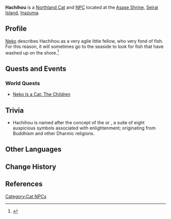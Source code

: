 {{Character Infobox
|type             = NPC
|image            = NPC Hachihou.png
|realname         = 
|region           = Inazuma
|affiliation      = Asase Shrine
}}
'''Hachihou''' {{Lang|ja=八宝}} is a [[Northland Cat]] and [[NPC]] located at the [[Asase Shrine]], [[Seirai Island]], [[Inazuma]].
<!--
==Location==
<gallery hideaddbutton="true" captionalign="center">
NPC Location PAGENAME.png|PAGENAME's location
NPC Location PAGENAME Context.png|Additional context
</gallery>
-->
==Profile==
[[Neko]] describes Hachihou as a very agile little fellow, who very fond of fish. For this reason, it will sometimes go to the seaside to look for fish that have washed up on the shore.<ref>{{Ref/Quest|Neko Is a Cat: The Children}}</ref>

==Quests and Events==
===World Quests===
*[[Neko Is a Cat: The Children]]

==Trivia==
* Hachihou is named after the concept of the {{Lang|{{w|Eight Treasures}}|zh=八宝|zh_rm=Bābǎo|ja=八宝|ja_rm=Happou|ko=팔보(八寶)|ko_rm=Palbo|sort=zh,ja,ko}} or {{W|Ashtamangala}}, a suite of eight auspicious symbols associated with enlightenment; originating from Buddhism and other Dharmic religions.

==Other Languages==
{{Other Languages|default_hidden = 1
|en       = Hachihou
|zhs      = 八宝
|zhs_rm   = Bābǎo
|zht      = 八寶
|zht_rm   = Bābǎo
|ja       = 八宝
|ja_rm    = Hachihou
|ko       = {{tt|팔보|八寶}}
|ko_rm    = Palbo
|es       = Hachihou
|fr       = Hachihou
|ru       = Хатихо
|th       = Hachihou
|vi       = Hachihou
|de       = Hachihou
|id       = Hachihou
|pt       = Hachihou
}}

==Change History==
{{Change History|2.1}}

==References==
{{Reflist}}

[[Category:Cat NPCs]]